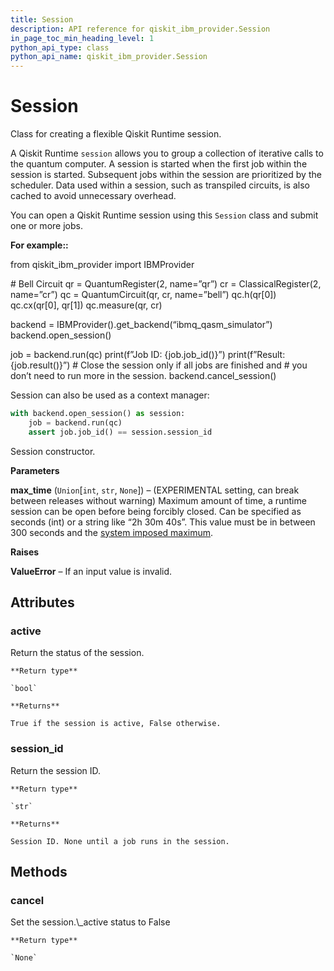 ```yaml
---
title: Session
description: API reference for qiskit_ibm_provider.Session
in_page_toc_min_heading_level: 1
python_api_type: class
python_api_name: qiskit_ibm_provider.Session
---
```


# Session

<Class id="qiskit_ibm_provider.Session" isDedicatedPage={true} github="https://github.com/Qiskit/qiskit-ibm-provider/tree/stable/0.10/qiskit_ibm_provider/session.py#L22-L123" signature="Session(max_time=None, session_id=None)" modifiers="class">
  Class for creating a flexible Qiskit Runtime session.

  A Qiskit Runtime `session` allows you to group a collection of iterative calls to the quantum computer. A session is started when the first job within the session is started. Subsequent jobs within the session are prioritized by the scheduler. Data used within a session, such as transpiled circuits, is also cached to avoid unnecessary overhead.

  You can open a Qiskit Runtime session using this `Session` class and submit one or more jobs.

  **For example::**

  from qiskit\_ibm\_provider import IBMProvider

  \# Bell Circuit qr = QuantumRegister(2, name=”qr”) cr = ClassicalRegister(2, name=”cr”) qc = QuantumCircuit(qr, cr, name=”bell”) qc.h(qr\[0]) qc.cx(qr\[0], qr\[1]) qc.measure(qr, cr)

  backend = IBMProvider().get\_backend(“ibmq\_qasm\_simulator”) backend.open\_session()

  job = backend.run(qc) print(f”Job ID: \{job.job\_id()}”) print(f”Result: \{job.result()}”) # Close the session only if all jobs are finished and # you don’t need to run more in the session. backend.cancel\_session()

  Session can also be used as a context manager:

  ```python
  with backend.open_session() as session:
      job = backend.run(qc)
      assert job.job_id() == session.session_id
  ```

  Session constructor.

  **Parameters**

  **max\_time** (`Union`\[`int`, `str`, `None`]) – (EXPERIMENTAL setting, can break between releases without warning) Maximum amount of time, a runtime session can be open before being forcibly closed. Can be specified as seconds (int) or a string like “2h 30m 40s”. This value must be in between 300 seconds and the [system imposed maximum](/run/max-execution-time).

  **Raises**

  **ValueError** – If an input value is invalid.

  ## Attributes

  ### active

  <Attribute id="qiskit_ibm_provider.Session.active">
    Return the status of the session.

    **Return type**

    `bool`

    **Returns**

    True if the session is active, False otherwise.
  </Attribute>

  ### session\_id

  <Attribute id="qiskit_ibm_provider.Session.session_id">
    Return the session ID.

    **Return type**

    `str`

    **Returns**

    Session ID. None until a job runs in the session.
  </Attribute>

  ## Methods

  ### cancel

  <Function id="qiskit_ibm_provider.Session.cancel" github="https://github.com/Qiskit/qiskit-ibm-provider/tree/stable/0.10/qiskit_ibm_provider/session.py#L109-L111" signature="cancel()">
    Set the session.\_active status to False

    **Return type**

    `None`
  </Function>
</Class>

